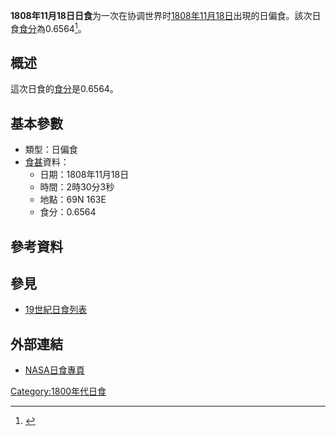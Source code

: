 {{Notability|time=2022-06-30T22:33:39+00:00}}
{{Infobox Solar eclipse
| Year        = 1808
| Month       = 11
| Day         = 18
| Type        = 日偏食
| Image       = SE1808Nov18P.gif
| Image size  = 200px
| Image intro = 1808年11月18日日偏食路徑圖
  <!--   日食資料   -->
| Gamma       = 1.1874
| Mag         = 0.6564
| Saros       = [[日食沙羅週期149|149]]
| Saros total = 
| Saros seq   = 
  <!--     食甚     -->
| Duration    = 
| Location    = 
| Coords      = 
| Width       = 
  <!--   開始時間   -->
| Partial     = 
| Start type  = 
| Centre      = 
| Greatest    = 02:30:03
  <!--     倒數     -->
| hour        = 02
| minute      = 30
| second      = 03
| Duration_s  = 
}}
'''1808年11月18日日食'''为一次在协调世界时[[1808年|1808年]][[11月18日|11月18日]]出現的日偏食。該次日食[[食分|食分]]為0.6564<ref name="nasa_catalog_list">{{cite web |url=http://eclipse.gsfc.nasa.gov/SEcat5/SE1801-1900.html |title=Catalog of Solar Eclipses: 1801 to 1900 |language=en |publisher=[[NASA|NASA]] |accessdate=2009-07-26 |archiveurl=https://web.archive.org/web/20150112204733/http://eclipse.gsfc.nasa.gov/SEcat5/SE1801-1900.html |archivedate=2015-01-12 |deadurl=no }}</ref>。

== 概述 ==
這次日食的[[食分|食分]]是0.6564。

== 基本參數 ==
{{NoteUTC}}
* 類型：日偏食
*[[食甚|食甚]]資料：
** 日期：1808年11月18日
** 時間：2時30分3秒 
** 地點：69N 163E
** 食分：0.6564

== 參考資料 ==
{{reflist}}

== 參見 ==
{{日食主題}}
* [[19世紀日食列表|19世紀日食列表]]

== 外部連結 ==
* [http://eclipse.gsfc.nasa.gov/solar.html NASA日食專頁]{{Wayback|url=http://eclipse.gsfc.nasa.gov/solar.html |date=20190108200537 }}{{en icon}}

{{日食}}

[[Category:1800年代日食|Category:1800年代日食]]

{{Eclipse-stub}}